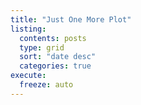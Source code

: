 ```yaml
---
title: "Just One More Plot"
listing: 
  contents: posts
  type: grid 
  sort: "date desc"
  categories: true 
execute:
  freeze: auto  
---
```

